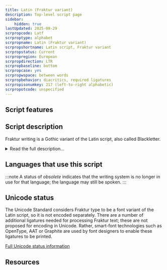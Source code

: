 ```yaml
---
title: Latin (Fraktur variant)
description: Top-level script page
sidebar:
    hidden: true
lastUpdated: 2025-08-29
scrpropcode: Latf
scrproptype: alphabet
scrpropname: Latin (Fraktur variant)
scrpropshortname: Latin script, Fraktur variant
scrpropstatus: Current
scrpropregion: European
scrpropdirection: LTR
scrpropbaseline: bottom
scrpropcase: yes
scrpropwspace: between words
scrpropbehavior: diacritics, required ligatures
scrpropisonumkey: 217 (left-to-right alphabetic)
scrpropotcode: unspecified
---
```



## Script features

<ScriptInfo />

## Script description

Fraktur writing is a Gothic variant of the Latin script, also called Blackletter.

<details>
<summary>Read the full description...</summary>Although it is associated with the German language, it was used throughout Western Europe from the 12th until the 17th century, for writing Old English, Gaelic, Latin, and Scandinavian languages, and in Germany until the 20th century. Many American newspapers use Fraktur type in their mastheads to this day.

The weekly German newspaper the _Relation_ is widely considered the world’s first newspaper, with circulation commencing in the summer of 1605. It was published in Fraktur type, a tradition which continued in most German newspapers until the end of the Nazi era.

Fraktur writing developed when the demand for written material exceeded publishers’ ability to produce books in the time-consuming Carolingian minuscule script which was previously popular. Although it was deemed more efficient by many, its development was controversial as it had political, cultural and religious connotations, particularly towards Protestantism. Influential writers either forbade their books to be printed in the script, or insisted upon it. In Germany, literary works were most often published in Fraktur, while scientific and academic works were set in competing Antiqua types.

Fraktur is notable amongst Latin scripts for its large number of ligatures.
</details>

## Languages that use this script

:::note
A status of _obsolete_ indicates that the writing system is no longer in use for that language; the language may still be spoken.
:::

<WsList script='Latf' wsMax='5' />

## Unicode status

The Unicode Standard considers Fraktur type to be a font variant of the Latin script, so it is not encoded separately. There are a number of additional ligatures needed for processing Fraktur text; these are not proposed for encoding in Unicode. Rather, smart-font technologies such as OpenType, AAT or Graphite are used by font designers to enable these ligatures to be printed.


[Full Unicode status information](/scrlang/unicode/latf-unicode)

## Resources

<ScriptResources detailSummary='seemore' />

